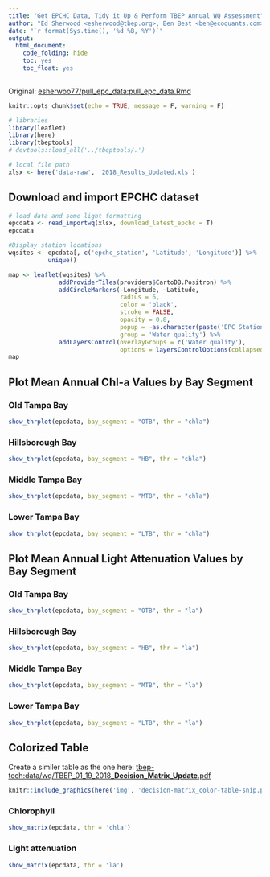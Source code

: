 ```yaml
---
title: "Get EPCHC Data, Tidy it Up & Perform TBEP Annual WQ Assessment"
author: "Ed Sherwood <esherwood@tbep.org>, Ben Best <ben@ecoquants.com>, Marcus Beck <marcusb@sccwrp.org>"
date: "`r format(Sys.time(), '%d %B, %Y')`"
output: 
  html_document: 
    code_folding: hide
    toc: yes
    toc_float: yes
---
```


Original: [esherwoo77/pull_epc_data:pull_epc_data.Rmd](https://github.com/esherwoo77/pull_epc_data/blob/master/pull_epc_data.Rmd)

```r
knitr::opts_chunk$set(echo = TRUE, message = F, warning = F)

# libraries
library(leaflet)
library(here)
library(tbeptools)
# devtools::load_all('../tbeptools/.')

# local file path
xlsx <- here('data-raw', '2018_Results_Updated.xls')
```

## Download and import EPCHC dataset

```r
# load data and some light formatting
epcdata <- read_importwq(xlsx, download_latest_epchc = T)
epcdata
```

```r
#Display station locations
wqsites <- epcdata[, c('epchc_station', 'Latitude', 'Longitude')] %>% 
           unique()                                                   

map <- leaflet(wqsites) %>%                                         
              addProviderTiles(providers$CartoDB.Positron) %>% 
              addCircleMarkers(~Longitude, ~Latitude,
                               radius = 6,
                               color = 'black',
                               stroke = FALSE,
                               opacity = 0.8,
                               popup = ~as.character(paste('EPC Station:', epchc_station)), 
                               group = 'Water quality') %>% 
              addLayersControl(overlayGroups = c('Water quality'),
                               options = layersControlOptions(collapsed = FALSE))
map
```

## Plot Mean Annual Chl-a Values by Bay Segment {.tabset}

### Old Tampa Bay

```r
show_thrplot(epcdata, bay_segment = "OTB", thr = "chla")
```

### Hillsborough Bay

```r
show_thrplot(epcdata, bay_segment = "HB", thr = "chla")
```

### Middle Tampa Bay

```r
show_thrplot(epcdata, bay_segment = "MTB", thr = "chla")
```

### Lower Tampa Bay

```r
show_thrplot(epcdata, bay_segment = "LTB", thr = "chla")
```

## Plot Mean Annual Light Attenuation Values by Bay Segment {.tabset}

### Old Tampa Bay

```r
show_thrplot(epcdata, bay_segment = "OTB", thr = "la")
```

### Hillsborough Bay

```r
show_thrplot(epcdata, bay_segment = "HB", thr = "la")
```

### Middle Tampa Bay

```r
show_thrplot(epcdata, bay_segment = "MTB", thr = "la")
```

### Lower Tampa Bay

```r
show_thrplot(epcdata, bay_segment = "LTB", thr = "la")
```

## Colorized Table {.tabset}

Create a similer table as the one here: [tbep-tech:data/wq/TBEP_01_19_2018_**Decision_Matrix_Update**.pdf](https://drive.google.com/open?id=1NGq0VzaPv1_uxgoDkprVTAndSuBygSuq)
  
```r
knitr::include_graphics(here('img', 'decision-matrix_color-table-snip.png'))
```

### Chlorophyll

```r
show_matrix(epcdata, thr = 'chla')
```

### Light attenuation

```r
show_matrix(epcdata, thr = 'la')
```

